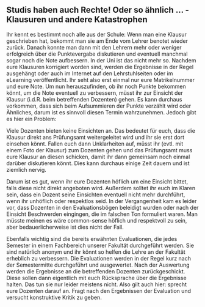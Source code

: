 ## Studis haben auch Rechte! Oder so ähnlich ... - Klausuren und andere Katastrophen

Ihr kennt es bestimmt noch alle aus der Schule: Wenn man eine Klausur geschrieben hat, bekommt man sie am Ende vom Lehrer benotet wieder zurück.
Danach konnte man dann mit den Lehrern mehr oder weniger erfolgreich über die Punktevergabe diskutieren und eventuell manchmal sogar noch die Note aufbessern.
In der Uni ist das nicht mehr so. Nachdem eure Klausuren korrigiert worden sind, werden die Ergebnisse in der Regel ausgehängt oder auch im Internet auf den Lehrstuhlseiten oder im eLearning veröffentlicht.
Ihr seht also erst einmal nur eure Matrikelnummer und eure Note. Um nun herauszufinden, ob ihr noch Punkte bekommen könnt,
um die Note eventuell zu verbessern, müsst ihr zur Einsicht der Klausur (i.d.R. beim betreffenden Dozenten) gehen. Es kann durchaus vorkommen,
dass sich beim Aufsummieren der Punkte verzählt wird oder Ähnliches, darum ist es sinnvoll diesen Termin wahrzunehmen. Jedoch gibt es hier ein Problem:

Viele Dozenten bieten keine Einsichten an. Das bedeutet für euch, dass die Klausur direkt ans Prüfungsamt weitergeleitet wird und ihr sie erst dort einsehen könnt.
Fallen euch dann Unklarheiten auf, müsst ihr (evtl. mit einem Foto der Klausur) zum Dozenten gehen und das Prüfungsamt muss eure Klausur an diesen schicken,
damit ihr dann gemeinsam noch einmal darüber diskutieren könnt. Dies kann durchaus einige Zeit dauern und ist ziemlich nervig.

Darum ist es gut, wenn ihr eure Dozenten höflich um eine Einsicht bittet, falls diese nicht direkt angeboten wird.
Außerdem solltet ihr euch im Klaren sein, dass ein Dozent seine Einsichten eventuell nicht mehr durchführt, wenn ihr unhöflich oder respektlos seid.
In der Vergangenheit kam es leider vor, dass Dozenten in den Evaluationsbögen beleidigt wurden oder nach der Einsicht Beschwerden eingingen, die im falschen Ton formuliert waren.
Man müsste meinen es wäre common-sense höflich und respektvoll zu sein, aber bedauerlicherweise ist dies nicht der Fall.

Ebenfalls wichtig sind die bereits erwähnten Evaluationen, die jedes Semester in einem Fachbereich unserer Fakultät durchgeführt werden.
Sie sind natürlich anonym und ihr könnt so helfen die Lehre an der Fakultät erheblich zu verbessern. Die Evaluationen werden in der Regel kurz nach der Semestermitte durchgeführt und ausgewertet.
Nach der Auswertung werden die Ergebnisse an die betreffenden Dozenten zurückgeschickt. Diese sollen dann eigentlich mit euch Rücksprache über die Ergebnisse halten.
Das tun sie nur leider meistens nicht. Also gilt auch hier: sprecht eure Dozenten darauf an. Fragt nach den Ergebnissen der Evaluation und versucht konstruktive Kritik zu geben.